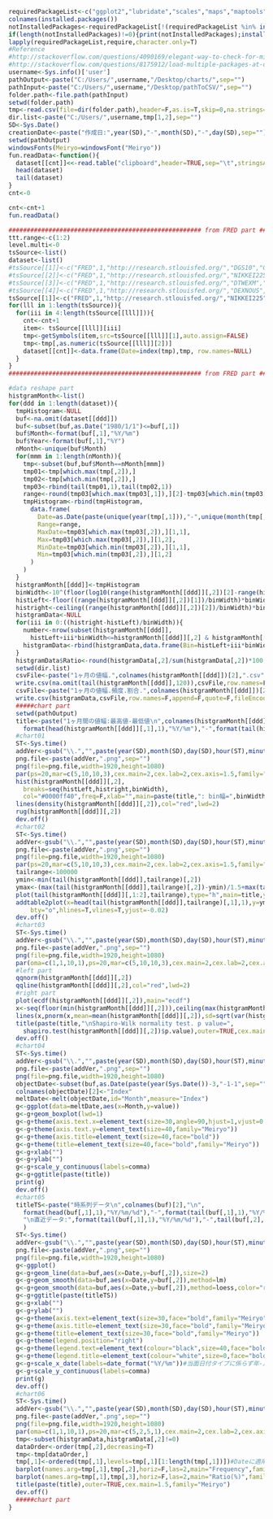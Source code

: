 ```r
requiredPackageList<-c("ggplot2","lubridate","scales","maps","maptools","RColorBrewer","fields","rworldmap","classInt","plotrix","HH","reshape","quantmod")
colnames(installed.packages())
notInstalledPackages<-requiredPackageList[!(requiredPackageList %in% installed.packages()[,"Package"])] #apply logical vector to requiredPackageList
if(length(notInstalledPackages)!=0){print(notInstalledPackages);install.packages(notInstalledPackages)}
lapply(requiredPackageList,require,character.only=T)
#Reference 
#http://stackoverflow.com/questions/4090169/elegant-way-to-check-for-missing-packages-and-install-them
#http://stackoverflow.com/questions/8175912/load-multiple-packages-at-once
username<-Sys.info()['user']
pathOutput<-paste("C:/Users/",username,"/Desktop/charts/",sep="")
pathInput<-paste("C:/Users/",username,"/Desktop/pathToCSV/",sep="")
folder.path<-file.path(pathInput)
setwd(folder.path)
tmp<-read.csv(file=dir(folder.path),header=F,as.is=T,skip=0,na.strings=c("", "NA"))
dir.list<-paste("C:/Users/",username,tmp[1,2],sep="")
SD<-Sys.Date()
creationDate<-paste("作成日:",year(SD),"-",month(SD),"-",day(SD),sep="")  
setwd(pathOutput)
windowsFonts(Meiryo=windowsFont("Meiryo"))
fun.readData<-function(){
  dataset[[cnt]]<<-read.table("clipboard",header=TRUE,sep="\t",stringsAsFactor=F,na.strings=c("-"))
  head(dataset)
  tail(dataset)
}
cnt<-0
```

```r
cnt<-cnt+1
fun.readData()
```

```r
##################################################### from FRED part ####################################################
ttt.range<-c(1:2)
level.multi<-0
tsSource<-list()
dataset<-list()
#tsSource[[1]]<-c("FRED",1,"http://research.stlouisfed.org/","DGS10","GOLDAMGBD228NLBM","DCOILWTICO")
#tsSource[[2]]<-c("FRED",1,"http://research.stlouisfed.org/","NIKKEI225","SP500","DJIA","NASDAQ100")
#tsSource[[3]]<-c("FRED",1,"http://research.stlouisfed.org/","DTWEXM","DEXJPUS","DEXUSEU","DEXUSUK","DEXUSAL")
#tsSource[[4]]<-c("FRED",1,"http://research.stlouisfed.org/","DEXNOUS","DEXSZUS","DEXSFUS","DEXKOUS","DEXUSNZ","DEXCHUS")
tsSource[[1]]<-c("FRED",1,"http://research.stlouisfed.org/","NIKKEI225")
for(lll in 1:length(tsSource)){
  for(iii in 4:length(tsSource[[lll]])){
    cnt<-cnt+1
    item<- tsSource[[lll]][iii]
    tmp<-getSymbols(item,src=tsSource[[lll]][1],auto.assign=FALSE)
    tmp<-tmp[,as.numeric(tsSource[[lll]][2])]
    dataset[[cnt]]<-data.frame(Date=index(tmp),tmp, row.names=NULL)
  }
}
##################################################### from FRED part ####################################################
```

```r
#data reshape part
histgramMonth<-list()
for(ddd in 1:length(dataset)){
  tmpHistogram<-NULL
  buf<-na.omit(dataset[[ddd]])  
  buf<-subset(buf,as.Date("1980/1/1")<=buf[,1])
  buf$Month<-format(buf[,1],"%Y/%m")
  buf$Year<-format(buf[,1],"%Y")
  nMonth<-unique(buf$Month)
  for(mmm in 1:length(nMonth)){
    tmp<-subset(buf,buf$Month==nMonth[mmm])  
    tmp01<-tmp[which.max(tmp[,2]),]  
    tmp02<-tmp[which.min(tmp[,2]),]  
    tmp03<-rbind(tail(tmp01,1),tail(tmp02,1))  
    range<-round(tmp03[which.max(tmp03[,1]),][2]-tmp03[which.min(tmp03[,1]),][2],3)  
    tmpHistogram<-rbind(tmpHistogram,
      data.frame(
        Date=as.Date(paste(unique(year(tmp[,1])),"-",unique(month(tmp[,1])),"-1",sep="")),
        Range=range,
        MaxDate=tmp03[which.max(tmp03[,2]),][1,1],
        Max=tmp03[which.max(tmp03[,2]),][1,2],
        MinDate=tmp03[which.min(tmp03[,2]),][1,1],
        Min=tmp03[which.min(tmp03[,2]),][1,2]
      )
    )  
  }
  histgramMonth[[ddd]]<-tmpHistogram
  binWidth<-10^(floor(log10(range(histgramMonth[[ddd]][,2])[2]-range(histgramMonth[[ddd]][,2])[1]))-2)
  histLeft<-floor((range(histgramMonth[[ddd]][,2])[1])/binWidth)*binWidth
  histright<-ceiling((range(histgramMonth[[ddd]][,2])[2])/binWidth)*binWidth
  histgramData<-NULL
  for(iii in 0:((histright-histLeft)/binWidth)){
    number<-nrow(subset(histgramMonth[[ddd]],
      histLeft+iii*binWidth<=histgramMonth[[ddd]][,2] & histgramMonth[[ddd]][,2]<histLeft+(iii+1)*binWidth)) 
    histgramData<-rbind(histgramData,data.frame(Bin=histLeft+iii*binWidth,Frequency=number))
  }
  histgramData$Ratio<-round(histgramData[,2]/sum(histgramData[,2])*100,2)
  setwd(dir.list)
  csvFile<-paste("1ヶ月の値幅.",colnames(histgramMonth[[ddd]])[2],".csv",sep="")    
  write.csv(na.omit(tail(histgramMonth[[ddd]],120)),csvFile,row.names=F,append=F,quote=F,fileEncoding="UTF-8")
  csvFile<-paste("1ヶ月の値幅.頻度.割合.",colnames(histgramMonth[[ddd]])[2],".csv",sep="")    
  write.csv(histgramData,csvFile,row.names=F,append=F,quote=F,fileEncoding="UTF-8")
  #####chart part
  setwd(pathOutput)
  title<-paste("1ヶ月間の値幅:最高値-最低値\n",colnames(histgramMonth[[ddd]])[2],"\n",
    format(head(histgramMonth[[ddd]][,1],1),"%Y/%m"),"-",format(tail(histgramMonth[[ddd]][,1],1),"%Y/%m"))  
  #chart01
  ST<-Sys.time()  
  addVer<-gsub("\\.","",paste(year(SD),month(SD),day(SD),hour(ST),minute(ST),second(ST),sep=""))
  png.file<-paste(addVer,".png",sep="")
  png(file=png.file,width=1920,height=1080)
  par(ps=20,mar=c(5,10,10,3),cex.main=2,cex.lab=2,cex.axis=1.5,family="Meiryo") 
  hist(histgramMonth[[ddd]][,2],
    breaks=seq(histLeft,histright,binWidth),
    col="#0000ff40",freq=F,xlab="",main=paste(title,": bin幅=",binWidth))
  lines(density(histgramMonth[[ddd]][,2]),col="red",lwd=2)
  rug(histgramMonth[[ddd]][,2])
  dev.off()  
  #chart02
  ST<-Sys.time()  
  addVer<-gsub("\\.","",paste(year(SD),month(SD),day(SD),hour(ST),minute(ST),second(ST),sep=""))
  png.file<-paste(addVer,".png",sep="")
  png(file=png.file,width=1920,height=1080)
  par(ps=20,mar=c(5,10,10,3),cex.main=2,cex.lab=2,cex.axis=1.5,family="Meiryo") 
  tailrange<-100000
  ymin<-min(tail(histgramMonth[[ddd]],tailrange)[,2])
  ymax<-(max(tail(histgramMonth[[ddd]],tailrange)[,2])-ymin)/1.5+max(tail(histgramMonth[[ddd]],tailrange)[,2])
  plot(tail(histgramMonth[[ddd]][,1:2],tailrange),type="h",main=title,ylim=c(ymin,ymax),col="#0000ff")
  addtable2plot(x=head(tail(histgramMonth[[ddd]],tailrange)[,1],1),y=ymax,table=tail(histgramMonth[[ddd]],10),
      bty="o",hlines=T,vlines=T,yjust=-0.02)
  dev.off()
  #chart03
  ST<-Sys.time()  
  addVer<-gsub("\\.","",paste(year(SD),month(SD),day(SD),hour(ST),minute(ST),second(ST),sep=""))
  png.file<-paste(addVer,".png",sep="")
  png(file=png.file,width=1920,height=1080)
  par(oma=c(1,1,10,1),ps=20,mar=c(5,10,10,3),cex.main=2,cex.lab=2,cex.axis=1.5,family="Meiryo",mfrow=c(1,2)) 
  #left part
  qqnorm(histgramMonth[[ddd]][,2])
  qqline(histgramMonth[[ddd]][,2],col="red",lwd=2)
  #right part
  plot(ecdf(histgramMonth[[ddd]][,2]),main="ecdf")
  x<-seq(floor(min(histgramMonth[[ddd]][,2])),ceiling(max(histgramMonth[[ddd]][,2])),0.01)
  lines(x,pnorm(x,mean=mean(histgramMonth[[ddd]][,2]),sd=sqrt(var(histgramMonth[[ddd]][,2]))),col=2,lwd=2)
  title(paste(title,"\nShapiro-Wilk normality test. p value=",
    shapiro.test(histgramMonth[[ddd]][,2])$p.value),outer=TRUE,cex.main=1.5,family="Meiryo")
  dev.off()
  #chart04
  ST<-Sys.time()  
  addVer<-gsub("\\.","",paste(year(SD),month(SD),day(SD),hour(ST),minute(ST),second(ST),sep=""))
  png.file<-paste(addVer,".png",sep="")
  png(file=png.file,width=1920,height=1080)
  objectDate<-subset(buf,as.Date(paste(year(Sys.Date())-3,"-1-1",sep=""))<=buf[,1])
  colnames(objectDate)[2]<-"Index"
  meltDate<-melt(objectDate,id="Month",measure="Index")
  g<-ggplot(data=meltDate,aes(x=Month,y=value))
  g<-g+geom_boxplot(lwd=1)
  g<-g+theme(axis.text.x=element_text(size=30,angle=90,hjust=1,vjust=0.5,face="bold",family="Meiryo")) 
  g<-g+theme(axis.text.y=element_text(size=40,family="Meiryo")) 
  g<-g+theme(axis.title=element_text(size=40,face="bold")) 
  g<-g+theme(title=element_text(size=40,face="bold",family="Meiryo")) 
  g<-g+xlab("")
  g<-g+ylab("") 
  g<-g+scale_y_continuous(labels=comma)
  g<-g+ggtitle(paste(title))
  print(g)
  dev.off()
  #chart05
  titleTS<-paste("時系列データ\n",colnames(buf)[2],"\n",
    format(head(buf[,1],1),"%Y/%m/%d"),"-",format(tail(buf[,1],1),"%Y/%m/%d"),
    "\n直近データ:",format(tail(buf[,1],1),"%Y/%m/%d"),"-",tail(buf[,2],1)
    )  
  ST<-Sys.time()  
  addVer<-gsub("\\.","",paste(year(SD),month(SD),day(SD),hour(ST),minute(ST),second(ST),sep=""))
  png.file<-paste(addVer,".png",sep="")
  png(file=png.file,width=1920,height=1080)
  g<-ggplot()
  g<-g+geom_line(data=buf,aes(x=Date,y=buf[,2]),size=2)
  g<-g+geom_smooth(data=buf,aes(x=Date,y=buf[,2]),method=lm)
  g<-g+geom_smooth(data=buf,aes(x=Date,y=buf[,2]),method=loess,color="red")
  g<-g+ggtitle(paste(titleTS))
  g<-g+xlab("") 
  g<-g+ylab("") 
  g<-g+theme(axis.text=element_text(size=30,face="bold",family="Meiryo"))          
  g<-g+theme(axis.title=element_text(size=30,face="bold",family="Meiryo"))          
  g<-g+theme(title=element_text(size=30,face="bold",family="Meiryo"))          
  g<-g+theme(legend.position="right")          
  g<-g+theme(legend.text=element_text(colour="black",size=40,face="bold",family="Meiryo"))          
  g<-g+theme(legend.title=element_text(colour="white",size=0,face="bold")) 
  g<-g+scale_x_date(labels=date_format("%Y/%m"))#当面日付タイプに係らず年-月とする
  g<-g+scale_y_continuous(labels=comma)
  print(g)
  dev.off() 
  #chart06
  ST<-Sys.time()  
  addVer<-gsub("\\.","",paste(year(SD),month(SD),day(SD),hour(ST),minute(ST),second(ST),sep=""))
  png.file<-paste(addVer,".png",sep="")
  png(file=png.file,width=1920,height=1080)
  par(oma=c(1,1,10,1),ps=20,mar=c(5,2,5,1),cex.main=2,cex.lab=2,cex.axis=1.0,family="Meiryo",mfrow=c(1,2)) 
  tmp<-subset(histgramData,histgramData[,2]!=0)
  dataOrder<-order(tmp[,2],decreasing=T)
  tmp<-tmp[dataOrder,]
  tmp[,1]<-ordered(tmp[,1],levels=tmp[,1][1:length(tmp[,1])])#Dateに適用するとNAに変換されるので注
  barplot(names.arg=tmp[,1],tmp[,2],horiz=F,las=2,main="Frequency",family="Meiryo",ylab="",xlab="",col="#0000ff40") 
  barplot(names.arg=tmp[,1],tmp[,3],horiz=F,las=2,main="Ratio(%)",family="Meiryo",ylab="",xlab="",col="#DF013A40") 
  title(paste(title),outer=TRUE,cex.main=1.5,family="Meiryo")
  dev.off()
  #####chart part
}
```